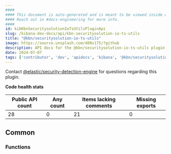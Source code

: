 ```yaml
---
####
#### This document is auto-generated and is meant to be viewed inside our experimental, new docs system.
#### Reach out in #docs-engineering for more info.
####
id: kibKbnSecuritysolutionIoTsUtilsPluginApi
slug: /kibana-dev-docs/api/kbn-securitysolution-io-ts-utils
title: "@kbn/securitysolution-io-ts-utils"
image: https://source.unsplash.com/400x175/?github
description: API docs for the @kbn/securitysolution-io-ts-utils plugin
date: 2024-07-07
tags: ['contributor', 'dev', 'apidocs', 'kibana', '@kbn/securitysolution-io-ts-utils']
---
```




Contact [@elastic/security-detection-engine](https://github.com/orgs/elastic/teams/security-detection-engine) for questions regarding this plugin.

**Code health stats**

| Public API count  | Any count | Items lacking comments | Missing exports |
|-------------------|-----------|------------------------|-----------------|
| 28 | 0 | 21 | 0 |

## Common

### Functions
<DocDefinitionList data={kbnSecuritysolutionIoTsUtilsObj.common.functions}/>

